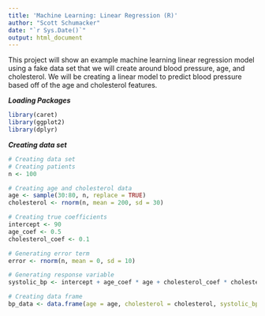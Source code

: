 ```yaml
---
title: 'Machine Learning: Linear Regression (R)'
author: "Scott Schumacker"
date: "`r Sys.Date()`"
output: html_document
---
```


This project will show an example machine learning linear regression model using a fake data set that we will create around blood pressure, age, and cholesterol. We will be creating a linear model to predict blood pressure based off of the age and cholesterol features.

***Loading Packages***
```r
library(caret)
library(ggplot2)
library(dplyr)
```

***Creating data set***
<br>
```r
# Creating data set
# Creating patients
n <- 100

# Creating age and cholesterol data
age <- sample(30:80, n, replace = TRUE)
cholesterol <- rnorm(n, mean = 200, sd = 30)

# Creating true coefficients
intercept <- 90
age_coef <- 0.5
cholesterol_coef <- 0.1

# Generating error term
error <- rnorm(n, mean = 0, sd = 10)

# Generating response variable
systolic_bp <- intercept + age_coef * age + cholesterol_coef * cholesterol + error

# Creating data frame
bp_data <- data.frame(age = age, cholesterol = cholesterol, systolic_bp = systolic_bp)
```
